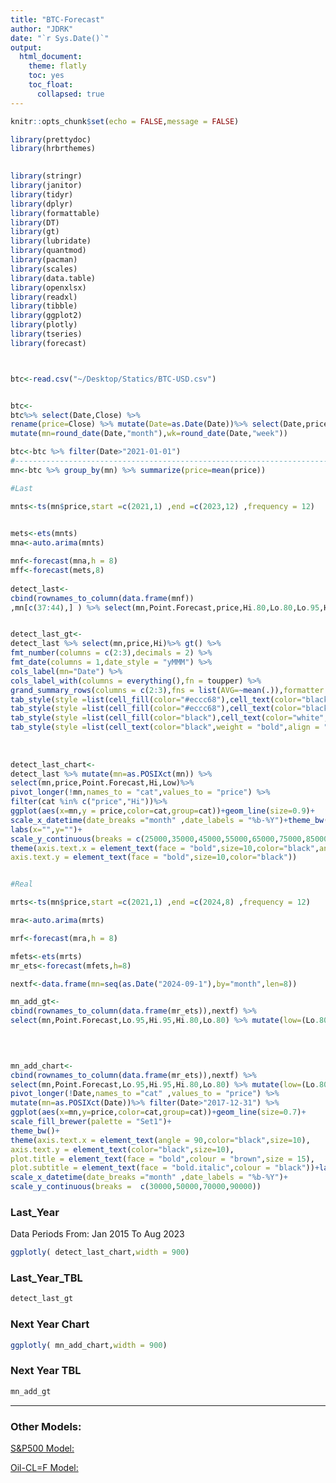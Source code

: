 ```yaml
---
title: "BTC-Forecast"
author: "JDRK"
date: "`r Sys.Date()`"
output: 
  html_document:
    theme: flatly
    toc: yes
    toc_float:
      collapsed: true
---
```


```r
knitr::opts_chunk$set(echo = FALSE,message = FALSE)

library(prettydoc)
library(hrbrthemes)

        
library(stringr)
library(janitor)
library(tidyr)
library(dplyr)
library(formattable)
library(DT)
library(gt)
library(lubridate)
library(quantmod)
library(pacman)
library(scales)
library(data.table)
library(openxlsx)
library(readxl) 
library(tibble)
library(ggplot2)
library(plotly)
library(tseries)
library(forecast)



btc<-read.csv("~/Desktop/Statics/BTC-USD.csv")


btc<-
btc%>% select(Date,Close) %>% 
rename(price=Close) %>% mutate(Date=as.Date(Date))%>% select(Date,price) %>% 
mutate(mn=round_date(Date,"month"),wk=round_date(Date,"week")) 

btc<-btc %>% filter(Date>"2021-01-01")
#--------------------------------------------------------------------------
mn<-btc %>% group_by(mn) %>% summarize(price=mean(price))

#Last

mnts<-ts(mn$price,start =c(2021,1) ,end =c(2023,12) ,frequency = 12)

 
mets<-ets(mnts)
mna<-auto.arima(mnts)

mnf<-forecast(mna,h = 8)
mff<-forecast(mets,8)
 
detect_last<-
cbind(rownames_to_column(data.frame(mnf))
,mn[c(37:44),] ) %>% select(mn,Point.Forecast,price,Hi.80,Lo.80,Lo.95,Hi.95) %>% mutate(Hi=(Hi.80+Hi.95)/2,Low=(Lo.80+Lo.95)/2) %>% select(mn,price,Point.Forecast,Hi,Low)


detect_last_gt<-
detect_last %>% select(mn,price,Hi)%>% gt() %>% 
fmt_number(columns = c(2:3),decimals = 2) %>% 
fmt_date(columns = 1,date_style = "yMMM") %>% 
cols_label(mn="Date") %>% 
cols_label_with(columns = everything(),fn = toupper) %>% 
grand_summary_rows(columns = c(2:3),fns = list(AVG=~mean(.)),formatter = fmt_number,decimals=1) %>% tab_header(title = "Forecast Last Year Data") %>% opt_stylize(style = 3) %>%
tab_style(style =list(cell_fill(color="#eccc68"),cell_text(color="black",weight = "bold")) ,locations = cells_title()) %>% 
tab_style(style =list(cell_fill(color="#eccc68"),cell_text(color="black",weight = "bold")) ,locations = cells_grand_summary()) %>% 
tab_style(style =list(cell_fill(color="black"),cell_text(color="white",weight = "bold")) ,locations = cells_stub_grand_summary())%>% 
tab_style(style =list(cell_text(color="black",weight = "bold",align = "center")) ,locations = cells_body())   
  
  
  
detect_last_chart<-
detect_last %>% mutate(mn=as.POSIXct(mn)) %>% 
select(mn,price,Point.Forecast,Hi,Low)%>%  
pivot_longer(!mn,names_to = "cat",values_to = "price") %>% 
filter(cat %in% c("price","Hi"))%>%  
ggplot(aes(x=mn,y = price,color=cat,group=cat))+geom_line(size=0.9)+
scale_x_datetime(date_breaks ="month" ,date_labels = "%b-%Y")+theme_bw()+
labs(x="",y="")+
scale_y_continuous(breaks = c(25000,35000,45000,55000,65000,75000,85000,95000,105000))+
theme(axis.text.x = element_text(face = "bold",size=10,color="black",angle = 90),
axis.text.y = element_text(face = "bold",size=10,color="black"))


#Real

mrts<-ts(mn$price,start =c(2021,1) ,end =c(2024,8) ,frequency = 12)

mra<-auto.arima(mrts)

mrf<-forecast(mra,h = 8)

mfets<-ets(mrts)
mr_ets<-forecast(mfets,h=8)

nextf<-data.frame(mn=seq(as.Date("2024-09-1"),by="month",len=8))

mn_add_gt<-
cbind(rownames_to_column(data.frame(mr_ets)),nextf) %>% 
select(mn,Point.Forecast,Lo.95,Hi.95,Hi.80,Lo.80) %>% mutate(low=(Lo.80+Lo.95)/2,high=(Hi.80+Hi.95)/2) %>% rename(Date=mn)%>%select(Date,Point.Forecast,low,high)%>% gt() %>% fmt_number(columns = c(2:4),decimals = 2) %>% fmt_date(columns = 1,date_style = "yMMM") %>% tab_row_group(label ="2024" ,rows =Date<"2024-12-31" ,id = "2024",group = "2024")%>% tab_row_group(label ="2025" ,rows =Date>="2025-1-1" ,id = "2025",group = "2025")  %>% cols_label_with(columns = everything(),fn = toupper) %>% summary_rows(groups = everything(),columns = c(2:4),fns = list(AVG=~mean(.)),formatter = fmt_number,decimals=1) %>% row_group_order(groups = c("2024","2025")) %>% tab_header(title = "Forecast Next Year") %>% opt_stylize(style = 3) %>% tab_style(style =list(cell_fill(color="#eccc68"),cell_text(color="black",weight = "bold")) ,locations = cells_title()) %>% tab_style(style =list(cell_fill(color="#eccc68"),cell_text(color="black",weight = "bold")) ,locations = cells_summary()) %>% tab_style(style =list(cell_fill(color="black"),cell_text(color="white",weight = "bold")) ,locations = cells_stub_summary())%>% tab_style(style =list(cell_fill(color="#ced6e0"),cell_text(color="black",weight = "bold")) ,locations = cells_group()) %>% tab_style(style =list(cell_text(color="black",weight = "bold",align = "center")) ,locations = cells_body())   
  

  

mn_add_chart<-
cbind(rownames_to_column(data.frame(mr_ets)),nextf) %>% 
select(mn,Point.Forecast,Lo.95,Hi.95,Hi.80,Lo.80) %>% mutate(low=(Lo.80+Lo.95)/2,high=(Hi.80+Hi.95)/2) %>% rename(Date=mn)%>%select(Date,Point.Forecast,low,high)%>%
pivot_longer(!Date,names_to ="cat" ,values_to = "price") %>% 
mutate(mn=as.POSIXct(Date))%>% filter(Date>"2017-12-31") %>% 
ggplot(aes(x=mn,y=price,color=cat,group=cat))+geom_line(size=0.7)+
scale_fill_brewer(palette = "Set1")+
theme_bw()+
theme(axis.text.x = element_text(angle = 90,color="black",size=10),
axis.text.y = element_text(color="black",size=10),
plot.title = element_text(face = "bold",colour = "brown",size = 15),
plot.subtitle = element_text(face = "bold.italic",colour = "black"))+labs(x="",y="")+
scale_x_datetime(date_breaks ="month" ,date_labels = "%b-%Y")+
scale_y_continuous(breaks =  c(30000,50000,70000,90000))

```


 


### Last_Year


Data Periods From: Jan 2015 To Aug 2023


```r
ggplotly( detect_last_chart,width = 900)
```

### Last_Year_TBL
```r
detect_last_gt
```

### Next Year Chart

```r
ggplotly( mn_add_chart,width = 900)
```

 
### Next Year TBL
```r
mn_add_gt
```

 
-----------------------------------------------------------------------------

### Other Models:

[S&P500 Model:](https://afaaqitc.github.io/SP500/){target="_blank"}

[Oil-CL=F Model:](https://afaaqitc.github.io/OIL-Forecast/){target="_blank"}
 
 
 
  